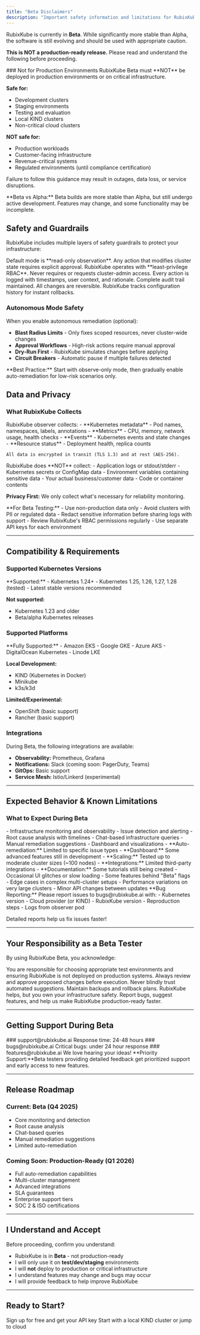 ```yaml
---
title: "Beta Disclaimers"
description: "Important safety information and limitations for RubixKube Beta release"
---
```


RubixKube is currently in **Beta**. While significantly more stable than Alpha, the software is still evolving and should be used with appropriate caution.

**This is NOT a production-ready release.** Please read and understand the following before proceeding.

<Warning>
### Not for Production Environments
RubixKube Beta must **NOT** be deployed in production environments or on critical infrastructure.

**Safe for:**
- Development clusters
- Staging environments
- Testing and evaluation
- Local KIND clusters
- Non-critical cloud clusters

**NOT safe for:**
- Production workloads
- Customer-facing infrastructure
- Revenue-critical systems
- Regulated environments (until compliance certification)

Failure to follow this guidance may result in outages, data loss, or service disruptions.
</Warning>

<Info>
**Beta vs Alpha:** Beta builds are more stable than Alpha, but still undergo active development. Features may change, and some functionality may be incomplete.
</Info>


## Safety and Guardrails

RubixKube includes multiple layers of safety guardrails to protect your infrastructure:

<CardGroup cols={2}>
  <Card title="Observe-Only by Default" icon="eye">
    Default mode is **read-only observation**. Any action that modifies cluster state requires explicit approval.
  </Card>
  <Card title="Minimal Permissions" icon="key">
    RubixKube operates with **least-privilege RBAC**. Never requires or requests cluster-admin access.
  </Card>
  <Card title="Full Audit Logging" icon="list">
    Every action is logged with timestamps, user context, and rationale. Complete audit trail maintained.
  </Card>
  <Card title="Rollback Ready" icon="rotate-left">
    All changes are reversible. RubixKube tracks configuration history for instant rollbacks.
  </Card>
</CardGroup>

### Autonomous Mode Safety

When you enable autonomous remediation (optional):

- **Blast Radius Limits** - Only fixes scoped resources, never cluster-wide changes
- **Approval Workflows** - High-risk actions require manual approval
- **Dry-Run First** - RubixKube simulates changes before applying
- **Circuit Breakers** - Automatic pause if multiple failures detected

<Warning>
**Best Practice:** Start with observe-only mode, then gradually enable auto-remediation for low-risk scenarios only.
</Warning>


## Data and Privacy

### What RubixKube Collects

<AccordionGroup>
  <Accordion title=" Data We Collect" icon="check">
    RubixKube observer collects:
    - **Kubernetes metadata** - Pod names, namespaces, labels, annotations
    - **Metrics** - CPU, memory, network usage, health checks
    - **Events** - Kubernetes events and state changes
    - **Resource status** - Deployment health, replica counts
    
    All data is encrypted in transit (TLS 1.3) and at rest (AES-256).
  </Accordion>

  <Accordion title=" Data We NEVER Collect" icon="xmark">
    RubixKube does **NOT** collect:
    - Application logs or stdout/stderr
    - Kubernetes secrets or ConfigMap data
    - Environment variables containing sensitive data
    - Your actual business/customer data
    - Code or container contents

**Privacy First:** We only collect what's necessary for reliability monitoring.
  </Accordion>

  <Accordion title=" Security Best Practices" icon="lock">
    **For Beta Testing:**
    - Use non-production data only
    - Avoid clusters with PII or regulated data
    - Redact sensitive information before sharing logs with support
    - Review RubixKube's RBAC permissions regularly
    - Use separate API keys for each environment
  </Accordion>
</AccordionGroup>  

---

## Compatibility & Requirements

### Supported Kubernetes Versions

<Accordion title="Kubernetes Versions">
**Supported:**
- Kubernetes 1.24+
- Kubernetes 1.25, 1.26, 1.27, 1.28 (tested)
- Latest stable versions recommended

**Not supported:**
- Kubernetes 1.23 and older
- Beta/alpha Kubernetes releases
</Accordion>

### Supported Platforms

<Accordion title="Cloud Providers">
**Fully Supported:**
- Amazon EKS
- Google GKE
- Azure AKS
- DigitalOcean Kubernetes
- Linode LKE

**Local Development:**
- KIND (Kubernetes in Docker)
- Minikube
- k3s/k3d

**Limited/Experimental:**
- OpenShift (basic support)
- Rancher (basic support)
</Accordion>

### Integrations

During Beta, the following integrations are available:

- **Observability:** Prometheus, Grafana
- **Notifications:** Slack (coming soon: PagerDuty, Teams)
- **GitOps:** Basic support
- **Service Mesh:** Istio/Linkerd (experimental)

---

## Expected Behavior & Known Limitations

### What to Expect During Beta

<AccordionGroup>
  <Accordion title=" What Works Well">
    - Infrastructure monitoring and observability
    - Issue detection and alerting
    - Root cause analysis with timelines
    - Chat-based infrastructure queries
    - Manual remediation suggestions
    - Dashboard and visualizations
  </Accordion>

  <Accordion title=" Known Limitations">
    - **Auto-remediation:** Limited to specific issue types
    - **Dashboard:** Some advanced features still in development
    - **Scaling:** Tested up to moderate cluster sizes (~100 nodes)
    - **Integrations:** Limited third-party integrations
    - **Documentation:** Some tutorials still being created
  </Accordion>

  <Accordion title=" You May Encounter">
    - Occasional UI glitches or slow loading
    - Some features behind "Beta" flags
    - Edge cases in complex multi-cluster setups
    - Performance variations on very large clusters
    - Minor API changes between updates
  </Accordion>
</AccordionGroup>

<Note>
**Bug Reporting:** Please report issues to bugs@rubixkube.ai with:
- Kubernetes version
- Cloud provider (or KIND)
- RubixKube version
- Reproduction steps
- Logs from observer pod

Detailed reports help us fix issues faster!
</Note>

---

## Your Responsibility as a Beta Tester

By using RubixKube Beta, you acknowledge:

<CardGroup cols={2}>
  <Card title="Environment Safety" icon="shield">
    You are responsible for choosing appropriate test environments and ensuring RubixKube is not deployed on production systems.
  </Card>
  <Card title="Review Actions" icon="eye">
    Always review and approve proposed changes before execution. Never blindly trust automated suggestions.
  </Card>
  <Card title="Backup & Rollback" icon="database">
    Maintain backups and rollback plans. RubixKube helps, but you own your infrastructure safety.
  </Card>
  <Card title="Provide Feedback" icon="comment">
    Report bugs, suggest features, and help us make RubixKube production-ready faster.
  </Card>
</CardGroup>

---

## Getting Support During Beta

<CardGroup cols={3}>
  <Card title="Email Support" icon="envelope">
### support@rubixkube.ai
    Response time: 24-48 hours
  </Card>
  <Card title="Bug Reports" icon="bug">
### bugs@rubixkube.ai
    Critical bugs: under 24 hour response
  </Card>
  <Card title="Feature Requests" icon="lightbulb">
### features@rubixkube.ai
    We love hearing your ideas!
  </Card>
</CardGroup>

<Tip>
**Priority Support:**Beta testers providing detailed feedback get prioritized support and early access to new features.
</Tip>

---

## Release Roadmap

### Current: Beta (Q4 2025)
-  Core monitoring and detection
-  Root cause analysis
-  Chat-based queries
-  Manual remediation suggestions
-  Limited auto-remediation

### Coming Soon: Production-Ready (Q1 2026)
-  Full auto-remediation capabilities
-  Multi-cluster management
-  Advanced integrations
-  SLA guarantees
-  Enterprise support tiers
-  SOC 2 & ISO certifications

---

## I Understand and Accept

Before proceeding, confirm you understand:

- RubixKube is in **Beta** - not production-ready
- I will only use it on **test/dev/staging** environments
- I will **not** deploy to production or critical infrastructure
- I understand features may change and bugs may occur
- I will provide feedback to help improve RubixKube

---

## Ready to Start?

<CardGroup cols={2}>
  <Card
    title="Create Your Account"
    icon="user-plus"
    href="/getting-started/sign-up"
    horizontal
  >
    Sign up for free and get your API key
  </Card>
  <Card
    title="Install RubixKube"
    icon="download"
    href="/getting-started/installation-kind"
    horizontal
  >
    Start with a local KIND cluster or jump to cloud
  </Card>
</CardGroup>
